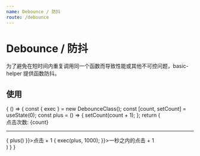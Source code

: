 ```yaml
---
name: Debounce / 防抖
route: /debounce
---
```



# Debounce / 防抖

为了避免在短时间内重复调用同一个函数而导致性能或其他不可控问题，basic-helper 提供函数防抖。

## 使用

<Playground>
  {
    () => {
      const { exec } = new DebounceClass();
      const [count, setCount] = useState(0);
      const plus = () => {
        setCount(count + 1);
      };
      return (
        <div>
          <div>点击次数: {count}</div>
          <hr />
          <span className="btn theme mr10" onClick={e => {
            plus()
          }}>点击 + 1</span>
          <span className="btn red mr10" onClick={e => {
            exec(plus, 1000);
          }}>一秒之内的点击 + 1</span>
        </div>
      )
    }
  }
</Playground>